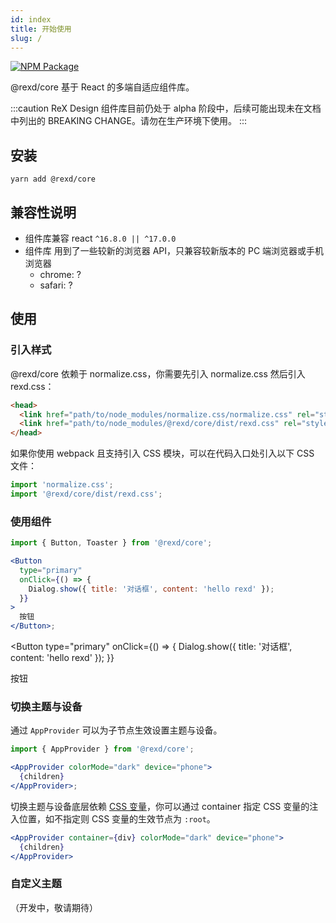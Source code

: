 ```yaml
---
id: index
title: 开始使用
slug: /
---
```



[![NPM Package](https://img.shields.io/npm/v/@rexd/core.svg?style=flat-square)](https://www.npmjs.org/package/@rexd/core)

@rexd/core 基于 React 的多端自适应组件库。

:::caution
ReX Design 组件库目前仍处于 alpha 阶段中，后续可能出现未在文档中列出的 BREAKING CHANGE。请勿在生产环境下使用。
:::

## 安装

`yarn add @rexd/core`

## 兼容性说明

- 组件库兼容 react `^16.8.0 || ^17.0.0`
- 组件库 用到了一些较新的浏览器 API，只兼容较新版本的 PC 端浏览器或手机浏览器
  - chrome: ?
  - safari: ?

## 使用

### 引入样式

@rexd/core 依赖于 normalize.css，你需要先引入 normalize.css 然后引入 rexd.css：

```html
<head>
  <link href="path/to/node_modules/normalize.css/normalize.css" rel="stylesheet" />
  <link href="path/to/node_modules/@rexd/core/dist/rexd.css" rel="stylesheet" />
</head>
```

如果你使用 webpack 且支持引入 CSS 模块，可以在代码入口处引入以下 CSS 文件：

```jsx
import 'normalize.css';
import '@rexd/core/dist/rexd.css';
```

### 使用组件

```jsx
import { Button, Toaster } from '@rexd/core';

<Button
  type="primary"
  onClick={() => {
    Dialog.show({ title: '对话框', content: 'hello rexd' });
  }}
>
  按钮
</Button>;
```

<Button
  type="primary"
  onClick={() => {
    Dialog.show({ title: '对话框', content: 'hello rexd' });
  }}
>
  按钮
</Button>

### 切换主题与设备

通过 `AppProvider` 可以为子节点生效设置主题与设备。

```jsx
import { AppProvider } from '@rexd/core';

<AppProvider colorMode="dark" device="phone">
  {children}
</AppProvider>;
```

切换主题与设备底层依赖 [CSS 变量](https://developer.mozilla.org/zh-CN/docs/Web/CSS/Using_CSS_custom_properties)，你可以通过 container 指定 CSS 变量的注入位置，如不指定则 CSS 变量的生效节点为 `:root`。

```jsx
<AppProvider container={div} colorMode="dark" device="phone">
  {children}
</AppProvider>
```

### 自定义主题

（开发中，敬请期待）
